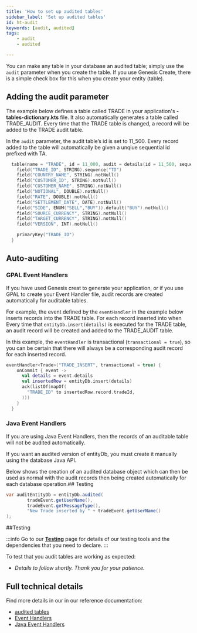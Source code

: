 ```yaml
---
title: 'How to set up audited tables'
sidebar_label: 'Set up audited tables'
id: ht-audit
keywords: [audit, audited]
tags:
    - audit
    - audited

---
```






You can make any table in your database an audited table; simply use the `audit` parameter when you create the table. If you use Genesis Create, there is a simple check box for this when you create your entity (table).

## Adding the audit parameter
The example below defines a table called TRADE in your application's **-tables-dictionary.kts** file. It also automatically generates a table called TRADE_AUDIT. Every time that the TRADE table is changed, a record will be added to the TRADE audit table.

In the `audit` parameter, the audit table’s id is set to 11_500. Every record added to the table will automatically be given a unqiue sequential id prefixed with TA. 

```kotlin
  table(name = "TRADE", id = 11_000, audit = details(id = 11_500, sequence = "TA")) {
    field("TRADE_ID", STRING).sequence("TD")
    field("COUNTRY_NAME", STRING).notNull()
    field("CUSTOMER_ID", STRING).notNull()
    field("CUSTOMER_NAME", STRING).notNull()
    field("NOTIONAL", DOUBLE).notNull()
    field("RATE", DOUBLE).notNull()
    field("SETTLEMENT_DATE", DATE).notNull()
    field("SIDE", ENUM("SELL","BUY")).default("BUY").notNull()
    field("SOURCE_CURRENCY", STRING).notNull()
    field("TARGET_CURRENCY", STRING).notNull()
    field("VERSION", INT).notNull()

    primaryKey("TRADE_ID")
  }
```

## Auto-auditing

### GPAL Event Handlers
If you have used Genesis creat to generate your application, or if you use GPAL to create your Event Handler file, audit records are created automatically for auditable tables. 

For example, the event defined by the `eventHandler` in the example below inserts records into the TRADE table. For each record inserted into  when Every time that `entityDb.insert(details)` is executed for the TRADE table, an audit record will be created and added to the TRADE_AUDIT table.

In this example, the `eventHandler` is transactional (`transactional = true`), so you can be certain that there will always be a corresponding audit record for each inserted record.

```kotlin
eventHandler<Trade>("TRADE_INSERT", transactional = true) {
    onCommit { event ->
      val details = event.details
      val insertedRow = entityDb.insert(details)
      ack(listOf(mapOf(
        "TRADE_ID" to insertedRow.record.tradeId,
      )))
    }
  }
```

### Java Event Handlers
If you are using Java Event Handlers, then the records of an auditable table will not be audited automatically. 

If you want an audited version of entityDb, you must create it manually using the database Java API.

Below shows the creation of an audited database object which can then be used as normal with the audit records then being created automatically for each database operation.## Testing

```Java
var auditEntityDb = entityDb.audited(
        tradeEvent.getUserName(),
        tradeEvent.getMessageType(),
        "New Trade inserted by " + tradeEvent.getUserName()
);
```

##Testing

:::info
Go to our [**Testing**](/how-to/ht-prepare-test/) page for details of our testing tools and the dependencies that you need to declare.
:::

To test that you audit tables are working as expected:

- *Details to follow shortly. Thank you for your patience.*


## Full technical details

Find more details in our in our reference documentation:

- [audited tables](/database/fields-tables-views/tables/tables-advanced/#audit-tables) 
- [Event Handlers](/server/event-handler/introduction/)
- [Java Event Handlers](/server/event-handler/java-event-handlers/) 
